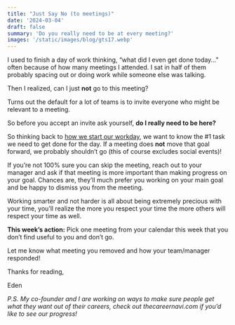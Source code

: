 ```yaml
---
title: "Just Say No (to meetings)"
date: '2024-03-04'
draft: false
summary: 'Do you really need to be at every meeting?'
images: '/static/images/blog/gts17.webp'
---
```


I used to finish a day of work thinking, “what did I even get done today…” often because of how many meetings I attended. I sat in half of them probably spacing out or doing work while someone else was talking.

Then I realized, can I just **not** go to this meeting?

Turns out the default for a lot of teams is to invite everyone who might be relevant to a meeting.

So before you accept an invite ask yourself, **do I really need to be here?**

So thinking back to [how we start our workday](https://newsletter.gettostaff.com/p/the-right-way-to-start-your-work), we want to know the #1 task we need to get done for the day. If a meeting does **not** move that goal forward, we probably shouldn’t go (this of course excludes social events)!

If you’re not 100% sure you can skip the meeting, reach out to your manager and ask if that meeting is more important than making progress on your goal. Chances are, they’ll much prefer you working on your main goal and be happy to dismiss you from the meeting.

Working smarter and not harder is all about being extremely precious with your time, you’ll realize the more you respect your time the more others will respect your time as well.

**This week’s action:** Pick one meeting from your calendar this week that you don’t find useful to you and don’t go.

Let me know what meeting you removed and how your team/manager responded!

Thanks for reading,

Eden

_P.S. My co-founder and I are working on ways to make sure people get what they want out of their careers, check out thecareernavi.com if you’d like to see our progress!_